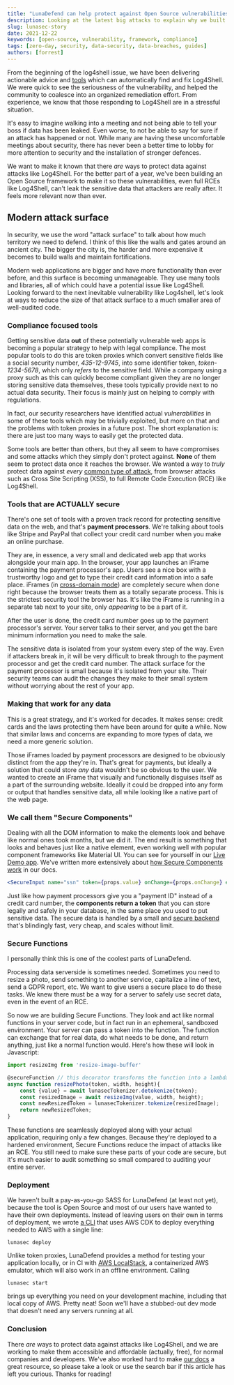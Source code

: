 ```yaml
---
title: "LunaDefend can help protect against Open Source vulnerabilities"
description: Looking at the latest big attacks to explain why we built the LunaDefend Framework.
slug: lunasec-story
date: 2021-12-22
keywords: [open-source, vulnerability, framework, compliance]
tags: [zero-day, security, data-security, data-breaches, guides]
authors: [forrest]
---
```


<!--
  ~ Copyright by LunaSec (owned by Refinery Labs, Inc)
  ~
  ~ Licensed under the Creative Commons Attribution-ShareAlike 4.0 International
  ~ (the "License"); you may not use this file except in compliance with the
  ~ License. You may obtain a copy of the License at
  ~
  ~ https://creativecommons.org/licenses/by-sa/4.0/legalcode
  ~
  ~ See the License for the specific language governing permissions and
  ~ limitations under the License.
  ~
-->

From the beginning of the log4shell issue, we have been delivering actionable advice and
[tools](/blog/log4j-zero-day-mitigation-guide#automatically-scanning-your-pack) which can
automatically find and fix Log4Shell. We were quick to see the seriousness of the vulnerability,
and helped the community to coalesce into an organized remediation effort. From experience, we
know that those responding to Log4Shell are in a stressful situation.

It's easy to imagine walking into a meeting
 and not being able to tell your boss if data has been leaked. Even worse,
to not be able to say for sure if an attack has happened or not.
While many are having these uncomfortable meetings about security, there has never been a better time
to lobby for more attention to security and the installation of stronger defences.

We want to make it known that there *are* ways to protect data against attacks like Log4Shell. For the better part of a year,
we've been building an Open Source framework to make it so these vulnerabilities, even full RCEs like Log4Shell, can't leak the sensitive data
that attackers are really after. It feels more relevant now than ever.

<!--truncate-->

## Modern attack surface
In security, we use the word "attack surface" to talk about how much territory we need to defend.
I think of this like the walls and gates around an ancient city. The bigger
the city is, the harder and more expensive it becomes to build walls and maintain fortifications.

Modern web applications are bigger and have more functionality than ever before, and this surface is becoming unmanageable.
They use many tools and libraries, all of which could have a potential issue like Log4Shell. Looking forward to the next
inevitable vulnerability like Log4shell,
let's look at ways to reduce the size of that attack surface to a much smaller area of well-audited code.

### Compliance focused tools
Getting sensitive data **out** of these potentially vulnerable web apps is becoming a popular strategy to help with legal compliance.
The most popular tools to do this
are token proxies which convert sensitive fields like a social security number, *435-12-9745*,
into some identifier token, *token-1234-5678*, which only _refers_ to the sensitive field. While a company using a proxy such as this can quickly
become compliant given they are no longer storing sensitive data themselves, these tools typically provide next to no actual data security.
Their focus is mainly just on helping to comply with regulations.

In fact, our security researchers have identified actual _vulnerabilities_ in some of these tools which may be trivially exploited, but more on that and the problems with token proxies in a future post. The short explanation is:
there are just too many ways to easily get the protected data.

Some tools are better than others, but they all seem to have compromises and some attacks which they simply don't protect against.
**None** of them seem to protect data once it reaches the browser.
We wanted a way to *truly* protect data against *every* [common type of attack](/pages/lunadefend/how-it-works/security/vulns-and-mitigations),
from browser attacks such as Cross Site Scripting (XSS), to full Remote Code Execution (RCE) like Log4Shell.

### Tools that are ACTUALLY secure
There's one set of tools with a proven track record for protecting sensitive data on the web, and that's **payment processors**.
We're talking about tools like Stripe and PayPal that collect your credit card number when you make an online purchase.

They are, in essence, a very small and dedicated web app that
works alongside your main app. In the browser, your app launches an iFrame containing the payment processor's app. Users see a nice box with a trustworthy logo
and get to type their credit card information into a safe place. iFrames (in [cross-domain mode](/pages/lunadefend/how-it-works/secure-components)) are
completely secure when done right because the browser treats them as a totally separate process. This is the strictest security
tool the browser has. It's like the iFrame is running in a separate tab next to your site, only *appearing* to be a part of it.

After the user is done, the credit card number goes up to the payment processor's server. Your server talks to their server,
and you get the bare minimum information you need to make the sale.

The sensitive data is isolated from your system every step of the way. Even if attackers break in,
it will be very difficult to break through to the payment processor and get the credit card number. The attack surface for the payment processor
is small because it's isolated from your site. Their security teams can audit the changes they make to their small system without worrying about the rest of your app.

### Making that work for any data
This is a great strategy, and it's worked for decades. It makes sense: credit cards and the laws protecting them have been
around for quite a while. Now that similar laws and concerns are expanding to more types of data, we need a more generic solution.

Those iFrames loaded by payment processors are designed to be obviously distinct from the app they're in. That's great for payments,
but ideally a solution that could store *any* data wouldn't be so obvious to the user. We wanted to create an iFrame that visually and functionally disguises
itself as a part of the surrounding website. Ideally it could be dropped into any form or output that handles sensitive data,
all while looking like a native part of the web page.

### We call them "Secure Components"
Dealing with all the DOM information to make the elements look and behave like normal ones took months, but we did it.
The end result is something that looks and behaves just like a native element, even working well with popular
component frameworks like Material UI. You can see for yourself in our [Live Demo app](https://app.lunasec.dev/). We've written
more extensively about [how Secure Components work](/pages/lunadefend/how-it-works/secure-components) in our docs.

```jsx title="A Secure Component in React, replaces a normal <input>"
<SecureInput name="ssn" token={props.value} onChange={props.onChange} errorHandler={props.handleError} />
```
Just like how payment processors give you a "payment ID" instead of a credit card number, the **components return a token** that you
can store legally and safely in your database, in the same place you used to put sensitive data. The secure data is handled
by a small and [secure backend](/pages/lunadefend/how-it-works/tokens) that's blindingly fast, very cheap, and scales without limit.

### Secure Functions
I personally think this is one of the coolest parts of LunaDefend.

Processing data serverside is sometimes needed. Sometimes you need to resize a photo, send something to another service,
capitalize a line of text, send a GDPR report, etc. We want to give users a secure place to do these tasks. We knew there must
be a way for a server to safely use secret data, even in the event of an RCE.

So now we are building Secure Functions. They look and act like normal functions in your server code, but in fact run in an ephemeral, sandboxed environment.
Your server can pass a token into the function. The function can exchange that for real data, do what needs to be done, and return anything, just like a normal function would.
Here's how these will look in Javascript:
```typescript title="Secure Photo Resize Example"
import resizeImg from 'resize-image-buffer'

@secureFunction // this decorator transforms the function into a lambda
async function resizePhoto(token, width, height){
    const {value} = await lunasecTokenizer.detokenize(token);
    const resizedImage = await resizeImg(value, width, height);
    const newResizedToken = lunasecTokenizer.tokenize(resizedImage);
    return newResizedToken;
}
```
These functions are seamlessly deployed along with your actual application, requiring only a few changes. Because they're deployed to a hardened environment,
Secure Functions reduce the impact of attacks like an RCE. You still
need to make sure these parts of your code are secure, but it's much easier to audit something so small compared to auditing
your entire server.

### Deployment
We haven't built a pay-as-you-go SASS for LunaDefend (at least not yet), because the tool is Open Source and most of our users have wanted to have their own deployments.
Instead of leaving users on their own in terms of deployment, we wrote [a CLI](/pages/lunadefend/deployment/deploy-with-aws) that uses AWS CDK to deploy
everything needed to AWS with a single line:
```shell
lunasec deploy
```

Unlike token proxies, LunaDefend provides a method for testing your application locally, or in CI with
 [AWS LocalStack](https://github.com/localstack/localstack), a containerized AWS emulator, which will also work in an offline environment. Calling
```shell
lunasec start
```
brings up everything you need on your development machine, including that local copy of AWS.  Pretty neat! Soon we'll have
a stubbed-out dev mode that doesn't need any servers running at all.

### Conclusion
There *are* ways to protect data against attacks like Log4Shell, and we are working to make them accessible
and affordable (actually, free), for normal companies and developers. We've also worked hard to make [our docs](/pages/lunadefend/overview/introduction)
a great resource, so please take a look or use the search bar if
this article has left you curious.  Thanks for reading!
